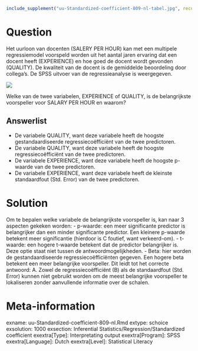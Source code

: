 ```{r, echo = FALSE, results = "hide"}
include_supplement("uu-Standardized-coefficient-809-nl-tabel.jpg", recursive = TRUE)
```



Question
========
Het uurloon van docenten (SALERY PER HOUR) kan met een multipele regressiemodel voorspeld worden uit het aantal jaren ervaring dat een docent heeft (EXPERIENCE) en hoe goed de docent wordt gevonden (QUALITY). De kwaliteit van de docent is de gemiddelde beoordeling door collega's. De SPSS uitvoer van de regressieanalyse is weergegeven. 

![](uu-Standardized-coefficient-809-nl-tabel.jpg)

Welke van de twee variabelen, EXPERIENCE of QUALITY, is de belangrijkste voorspeller voor SALARY PER HOUR en waarom?

Answerlist
----------
* De variabele QUALITY, want deze variabele heeft de hoogste gestandaardiseerde regressiecoëfficiënt van de twee predictoren.
* De variabele QUALITY, want deze variabele heeft de hoogste regressiecoëfficiënt van de twee predictoren.
* De variabele EXPERIENCE, want deze variabele heeft de hoogste p-waarde van de twee predictoren.
* De variabele EXPERIENCE, want deze variabele heeft de kleinste standaardfout (Std. Error) van de twee predictoren.


Solution
========
Om te bepalen welke variabele de belangrijkste voorspeller is, kan naar 3 aspecten gekeken worden:
- p-waarde: een meer significante predictor is belangrijker dan een minder significante predictor. Een kleinere p-waarde betekent meer significantie (hierdoor is C foutief, want verkeerd-om).
- t-waarde: een hogere t-waarde betekent dat de predictor belangrijker is. Deze optie staat niet tussen de antwoordmogelijkheden.
- Beta: hier worden de gestandaardiseerde regressiecoëfficiënten gegeven. Een hogere beta betekent een meer belangrijke voorspeller. Dit leidt tot het correcte antwoord: A.
Zowel de regressiecoëfficiënt (B) als de standaardfout (Std. Error) kunnen niet gebruikt worden om de meest belangrijke voorspeller te lokaliseren zonder aanvullende informatie over de schalen.


Meta-information
================
exname: uu-Standardized-coefficient-809-nl.Rmd
extype: schoice
exsolution: 1000
exsection: Inferential Statistics/Regression/Standardized coefficient
exextra[Type]: Interpretating output
exextra[Program]: SPSS
exextra[Language]: Dutch
exextra[Level]: Statistical Literacy